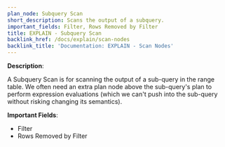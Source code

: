 ```yaml
---
plan_node: Subquery Scan
short_description: Scans the output of a subquery.
important_fields: Filter, Rows Removed by Filter
title: EXPLAIN - Subquery Scan
backlink_href: /docs/explain/scan-nodes
backlink_title: 'Documentation: EXPLAIN - Scan Nodes'
---
```


**Description**:

A Subquery Scan is for scanning the output of a sub-query in the range table. We often need an extra plan node above the sub-query's plan to perform expression evaluations (which we can't push into the sub-query without risking changing its semantics).

**Important Fields**:

- Filter
- Rows Removed by Filter
